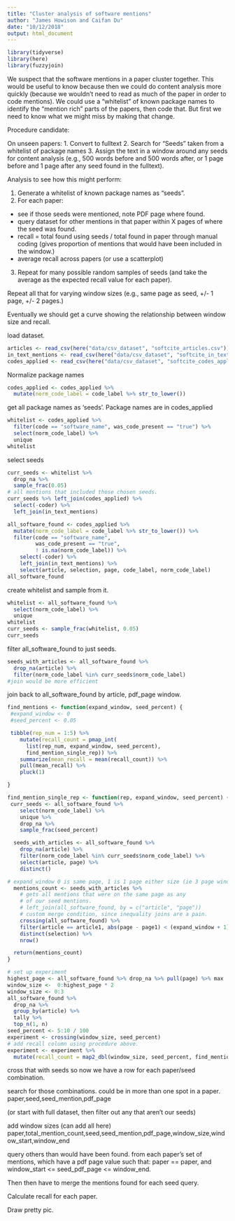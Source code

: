 ---
title: "Cluster analysis of software mentions"
author: "James Howison and Caifan Du"
date: "10/12/2018"
output: html_document
---

```{r}
library(tidyverse)
library(here)
library(fuzzyjoin)
```


We suspect that the software mentions in a paper cluster together.  This would be useful to know because then we could do content analysis more quickly (because we wouldn't need to read as much of the paper in order to code mentions). We could use a "whitelist" of known package names to identify the "mention rich" parts of the papers, then code that.  But first we need to know what we might miss by making that change.

Procedure candidate:

On unseen papers:
1. Convert to fulltext
2. Search for "Seeds" taken from a whitelist of package names
3. Assign the text in a window around any seeds for content analysis (e.g., 500 words before and 500 words after, or 1 page before and 1 page after any seed found in the fulltext).

Analysis to see how this might perform:

1. Generate a whitelist of known package names as "seeds".
2. For each paper:
  - see if those seeds were mentioned, note PDF page where found.
  - query dataset for other mentions in that paper within X pages of where the seed was found.
  - recall = total found using seeds / total found in paper through manual coding (gives proportion of mentions that would have been included in the window.)
  - average recall across papers (or use a scatterplot)
3. Repeat for many possible random samples of seeds (and take the average as the expected recall value for each paper).

Repeat all that for varying window sizes (e.g., same page as seed, +/- 1 page, +/- 2 pages.)

Eventually we should get a curve showing the relationship between window size and recall.

load dataset.
```{r load_dataset}
articles <- read_csv(here("data/csv_dataset", "softcite_articles.csv"))
in_text_mentions <- read_csv(here("data/csv_dataset", "softcite_in_text_mentions.csv"))
codes_applied <- read_csv(here("data/csv_dataset", "softcite_codes_applied.csv"))
```

Normalize package names
```{r}
codes_applied <- codes_applied %>%
  mutate(norm_code_label = code_label %>% str_to_lower())
```


get all package names as 'seeds'.
Package names are in codes_applied
```{r}
whitelist <- codes_applied %>%
  filter(code == "software_name", was_code_present == "true") %>%
  select(norm_code_label) %>%
  unique
whitelist
```

select seeds
```{r}
curr_seeds <- whitelist %>%
  drop_na %>%
  sample_frac(0.05)
# all mentions that included those chosen seeds.
curr_seeds %>% left_join(codes_applied) %>%
  select(-coder) %>%
  left_join(in_text_mentions)
```

```{r}
all_software_found <- codes_applied %>%
  mutate(norm_code_label = code_label %>% str_to_lower()) %>%
  filter(code == "software_name",
         was_code_present == "true",
         ! is.na(norm_code_label)) %>%
    select(-coder) %>%
    left_join(in_text_mentions) %>%
    select(article, selection, page, code_label, norm_code_label)
all_software_found
```

create whitelist and sample from it.
```{r}
whitelist <- all_software_found %>%
  select(norm_code_label) %>%
  unique
whitelist
curr_seeds <- sample_frac(whitelist, 0.05)
curr_seeds
```


filter all_software_found to just seeds.
```{r}
seeds_with_articles <- all_software_found %>%
  drop_na(article) %>%
  filter(norm_code_label %in% curr_seeds$norm_code_label)
#join would be more efficient
```

join back to all_software_found by article, pdf_page window.



```{r}
find_mentions <- function(expand_window, seed_percent) {
 #expand_window <- 0
 #seed_percent <- 0.05

 tibble(rep_num = 1:5) %>%
    mutate(recall_count = pmap_int(
      list(rep_num, expand_window, seed_percent),
      find_mention_single_rep)) %>%
    summarize(mean_recall = mean(recall_count)) %>%
    pull(mean_recall) %>%
    pluck(1)

}
```

```{r}
find_mention_single_rep <- function(rep, expand_window, seed_percent) {
 curr_seeds <- all_software_found %>%
    select(norm_code_label) %>%
    unique %>%
    drop_na %>%
    sample_frac(seed_percent)

  seeds_with_articles <- all_software_found %>%
    drop_na(article) %>%
    filter(norm_code_label %in% curr_seeds$norm_code_label) %>%
    select(article, page) %>%
    distinct()

# expand_window 0 is same page, 1 is 1 page either size (ie 3 page window.)
  mentions_count <- seeds_with_articles %>%
    # gets all mentions that were on the same page as any
    # of our seed mentions.
    # left_join(all_software_found, by = c("article", "page"))
    # custom merge condition, since inequality joins are a pain.
    crossing(all_software_found) %>%
    filter(article == article1, abs(page - page1) < (expand_window + 1) ) %>%
    distinct(selection) %>%
    nrow()

  return(mentions_count)
}
```

```{r}
# set up experiment
highest_page <- all_software_found %>% drop_na %>% pull(page) %>% max
window_size <-  0:highest_page * 2
window_size <- 0:3
all_software_found %>%
  drop_na %>%
  group_by(article) %>%
  tally %>%
  top_n(1, n)
seed_percent <- 5:10 / 100
experiment <- crossing(window_size, seed_percent)
# add recall column using procedure above.
experiment <- experiment %>%
  mutate(recall_count = map2_dbl(window_size, seed_percent, find_mentions))
```



cross that with seeds so now we have a row for each paper/seed combination.  

search for those combinations.  could be in more than one spot in a paper.
paper,seed,seed_mention,pdf_page

(or start with full dataset, then filter out any that aren't our seeds)

add window sizes (can add all here)
paper,total_mention_count,seed,seed_mention,pdf_page,window_size,window_start,window_end

query others than would have been found. from each paper's set of mentions, which have a pdf page value such that: paper == paper, and window_start <= seed_pdf_page <= window_end.

Then then have to merge the mentions found for each seed query.

Calculate recall for each paper.

Draw pretty pic.
